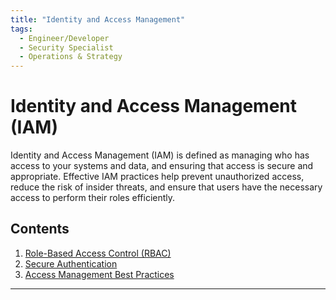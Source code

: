 ```yaml
---
title: "Identity and Access Management"
tags:
  - Engineer/Developer
  - Security Specialist
  - Operations & Strategy
---
```



<TagProvider>
<TagFilter />

# Identity and Access Management (IAM)

<TagList tags={frontmatter.tags} />
<AttributionList contributors={frontmatter.contributors} />

Identity and Access Management (IAM) is defined as managing who has access to your systems and data, and ensuring that
access is secure and appropriate. Effective IAM practices help prevent unauthorized access, reduce the risk of insider
threats, and ensure that users have the necessary access to perform their roles efficiently.

## Contents

1. [Role-Based Access Control (RBAC)](/iam/role-based-access-control)
2. [Secure Authentication](/iam/secure-authentication)
3. [Access Management Best Practices](/iam/access-management)

---

</TagProvider>
<ContributeFooter />
